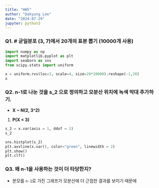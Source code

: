 ```yaml
---
title: "HW5"
author: "Dakyung Lee"
date: "2024-07-29"
jupyter: python3
---
```

### Q1. # 균일분포 (3, 7)에서 20개의 표본 뽑기 (10000개 사용) 
```python
import numpy as np
import matplotlib.pyplot as plt
import seaborn as sns
from scipy.stats import uniform

x = uniform.rvs(loc=3, scale=4, size=20*10000).reshape(-1,20)
x

```

### Q2. n-1로 나눈 것을 s_2 으로 정의하고 모분산 위치에 녹색 막대 추가하기.
* **X ~ N(2, 3^2)**
1) **P(X < 3)**
```python
s_2 = x.var(axis = 1, ddof = 1)
s_2

sns.histplot(s_2)
plt.axvline(x.var(), color="green", linewidth = 2)
plt.show()
plt.clf()

```

### Q3. 왜 n-1을 사용하는 것이 더 타당한지?
* 분모를 `n-1`로 가진 그래프가 모분산에 더 근접한 결과를 보이기 때문에